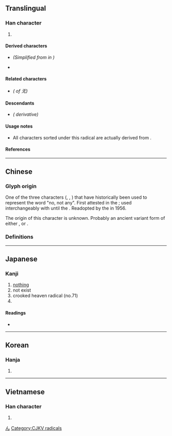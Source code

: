 {{also|無}}
{{character info/new}}
==Translingual==
{{stroke order|type=animate}}

===Han character===
{{Han char|rn=71|rad=无|as=00|sn=4|four=|canj=MKU}}

# {{mul-kangxi radical-def}}

====Derived characters====
* {{l|mul|[[呒]], [[妩]], [[𣲘]], [[怃]], [[抚]], [[庑]], [[芜]]}} ''(Simplified from {{l|mul|無}} in {{w|traditional Chinese}})''
* {{l|mul|[[䥻]], [[𩇳]], [[𡯊]], [[𮬫]]}}

====Related characters====
* {{l|mul|[[無]]}} ''({{w|Traditional Chinese|Traditional form}} of 无)''

====Descendants====
* {{l|ja|ん}} ''({{w|Man'yōgana}} derivative)''

====Usage notes====
* All characters sorted under this radical are actually derived from {{l|mul|旡}}.

====References====
{{Han ref|kx=0485.230|dkj=13716|dj=0847.260|hdz=21147.120|uh=65E0}}

[[Category:Han characters from which hiragana were derived|ん]]

----

==Chinese==
{{zh-wp|zh:无部|en:Radical 71}}

===Glyph origin===
{{Han etym}}
One of the three characters ({{m|zh|無}}, {{m|zh|无}}, {{m|zh|亡}}) that have historically been used to represent the word "no, not any". First attested in the {{w|Warring States period}}; used interchangeably with {{m|zh|無}} until the {{w|Tang dynasty}}. Readopted by the {{w|People's Republic of China|PRC}} in 1956.

The origin of this character is unknown. Probably an ancient variant form of either {{m|zh|元}}, {{m|zh|天}} or {{m|zh|堯}}.

===Definitions===
{{zh-see|無|sv}}

----

==Japanese==
{{wp|lang=ja|无部}}

===Kanji===
{{ja-kanji|grade=|rs=无00}}

# [[nothing]]
# not exist
# crooked heaven radical (no.71)
# {{alternative form of|無|lang=ja}}

====Readings====
* {{ja-readings|on=[[ぶ]] (bu), [[む]] (mu)|kun=[[ない]] (nai)}}

----

==Korean==

===Hanja===
{{ko-hanja|hangeul=무|eumhun=|rv=mu|mr=mu|y=mu}}

# {{defn|lang=ko|sort=无00}}

----

==Vietnamese==

===Han character===
{{vi-hantu|[[vô]]|rs=无00}}

# {{defn|lang=vi|sort=无00}}

[[Category:CJKV radicals]]